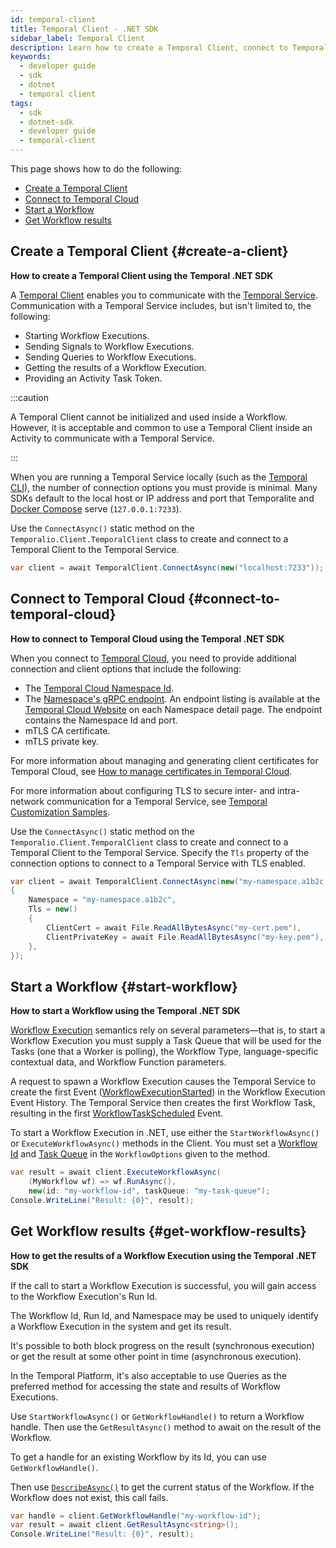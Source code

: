 ```yaml
---
id: temporal-client
title: Temporal Client - .NET SDK
sidebar_label: Temporal Client
description: Learn how to create a Temporal Client, connect to Temporal Cloud, start a Workflow, and get Workflow results using the Temporal .NET SDK with detailed steps and code examples.
keywords:
  - developer guide
  - sdk
  - dotnet
  - temporal client
tags:
  - sdk
  - dotnet-sdk
  - developer guide
  - temporal-client
---
```


This page shows how to do the following:

- [Create a Temporal Client](#create-a-client)
- [Connect to Temporal Cloud](#connect-to-temporal-cloud)
- [Start a Workflow](#start-workflow)
- [Get Workflow results](#get-workflow-results)

## Create a Temporal Client {#create-a-client}

**How to create a Temporal Client using the Temporal .NET SDK**

A [Temporal Client](/encyclopedia/temporal-sdks#temporal-client) enables you to communicate with the [Temporal Service](/clusters).
Communication with a Temporal Service includes, but isn't limited to, the following:

- Starting Workflow Executions.
- Sending Signals to Workflow Executions.
- Sending Queries to Workflow Executions.
- Getting the results of a Workflow Execution.
- Providing an Activity Task Token.

:::caution

A Temporal Client cannot be initialized and used inside a Workflow.
However, it is acceptable and common to use a Temporal Client inside an Activity to communicate with a Temporal Service.

:::

When you are running a Temporal Service locally (such as the [Temporal CLI](https://docs.temporal.io/cli/server#start-dev)), the number of connection options you must provide is minimal.
Many SDKs default to the local host or IP address and port that Temporalite and [Docker Compose](https://github.com/temporalio/docker-compose) serve (`127.0.0.1:7233`).

Use the `ConnectAsync()` static method on the `Temporalio.Client.TemporalClient` class to create and connect to a Temporal Client to the Temporal Service.

```csharp
var client = await TemporalClient.ConnectAsync(new("localhost:7233"));
```

## Connect to Temporal Cloud {#connect-to-temporal-cloud}

**How to connect to Temporal Cloud using the Temporal .NET SDK**

When you connect to [Temporal Cloud](/cloud), you need to provide additional connection and client options that include the following:

- The [Temporal Cloud Namespace Id](/cloud/namespaces#temporal-cloud-namespace-id).
- The [Namespace's gRPC endpoint](/cloud/namespaces#temporal-cloud-grpc-endpoint).
  An endpoint listing is available at the [Temporal Cloud Website](https://cloud.temporal.io/namespaces) on each Namespace detail page.
  The endpoint contains the Namespace Id and port.
- mTLS CA certificate.
- mTLS private key.

For more information about managing and generating client certificates for Temporal Cloud, see [How to manage certificates in Temporal Cloud](/cloud/certificates).

For more information about configuring TLS to secure inter- and intra-network communication for a Temporal Service, see [Temporal Customization Samples](https://github.com/temporalio/samples-server).

Use the `ConnectAsync()` static method on the `Temporalio.Client.TemporalClient` class to create and connect to a Temporal Client to the Temporal Service.
Specify the `Tls` property of the connection options to connect to a Temporal Service with TLS enabled.

```csharp
var client = await TemporalClient.ConnectAsync(new("my-namespace.a1b2c.tmprl.cloud:7233")
{
    Namespace = "my-namespace.a1b2c",
    Tls = new()
    {
        ClientCert = await File.ReadAllBytesAsync("my-cert.pem"),
        ClientPrivateKey = await File.ReadAllBytesAsync("my-key.pem"),
    },
});
```

## Start a Workflow {#start-workflow}

**How to start a Workflow using the Temporal .NET SDK**

[Workflow Execution](/workflows#workflow-execution) semantics rely on several parameters—that is, to start a Workflow Execution you must supply a Task Queue that will be used for the Tasks (one that a Worker is polling), the Workflow Type, language-specific contextual data, and Workflow Function parameters.

A request to spawn a Workflow Execution causes the Temporal Service to create the first Event ([WorkflowExecutionStarted](/references/events#workflowexecutionstarted)) in the Workflow Execution Event History.
The Temporal Service then creates the first Workflow Task, resulting in the first [WorkflowTaskScheduled](/references/events#workflowtaskscheduled) Event.

To start a Workflow Execution in .NET, use either the `StartWorkflowAsync()` or `ExecuteWorkflowAsync()` methods in the Client.
You must set a [Workflow Id](/workflows#workflow-id) and [Task Queue](/workers#task-queue) in the `WorkflowOptions` given to the method.

```csharp
var result = await client.ExecuteWorkflowAsync(
    (MyWorkflow wf) => wf.RunAsync(),
    new(id: "my-workflow-id", taskQueue: "my-task-queue");
Console.WriteLine("Result: {0}", result);
```

## Get Workflow results {#get-workflow-results}

**How to get the results of a Workflow Execution using the Temporal .NET SDK**

If the call to start a Workflow Execution is successful, you will gain access to the Workflow Execution's Run Id.

The Workflow Id, Run Id, and Namespace may be used to uniquely identify a Workflow Execution in the system and get its result.

It's possible to both block progress on the result (synchronous execution) or get the result at some other point in time (asynchronous execution).

In the Temporal Platform, it's also acceptable to use Queries as the preferred method for accessing the state and results of Workflow Executions.

Use `StartWorkflowAsync()` or `GetWorkflowHandle()` to return a Workflow handle.
Then use the `GetResultAsync()` method to await on the result of the Workflow.

To get a handle for an existing Workflow by its Id, you can use `GetWorkflowHandle()`.

Then use [`DescribeAsync()`](https://dotnet.temporal.io/api/Temporalio.Client.WorkflowHandle.html#Temporalio_Client_WorkflowHandle_DescribeAsync_Temporalio_Client_WorkflowDescribeOptions_) to get the current status of the Workflow.
If the Workflow does not exist, this call fails.

```csharp
var handle = client.GetWorkflowHandle("my-workflow-id");
var result = await client.GetResultAsync<string>();
Console.WriteLine("Result: {0}", result);
```
